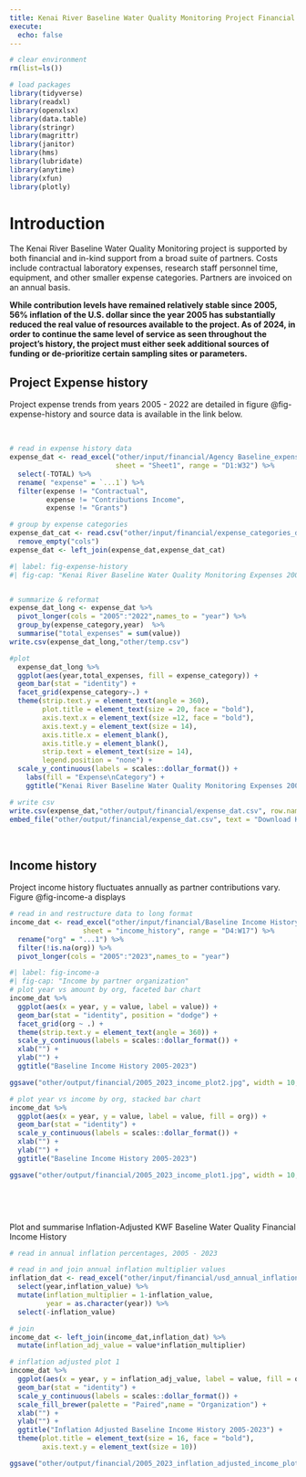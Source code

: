 ```yaml
---
title: Kenai River Baseline Water Quality Monitoring Project Financial History
execute:
  echo: false
---
```


```r

# clear environment
rm(list=ls())

# load packages
library(tidyverse)
library(readxl)
library(openxlsx)
library(data.table)
library(stringr)
library(magrittr)
library(janitor)
library(hms)
library(lubridate)
library(anytime)
library(xfun)
library(plotly)

```

# Introduction

The Kenai River Baseline Water Quality Monitoring project is supported by both financial and in-kind support from a broad suite of partners. Costs include contractual laboratory expenses, research staff personnel time, equipment, and other smaller expense categories. Partners are invoiced on an annual basis. 

**While contribution levels have remained relatively stable since 2005, 56% inflation of the U.S. dollar since the year 2005 has substantially reduced the real value of resources available to the project. As of 2024, in order to continue the same level of service as seen throughout the project's history, the project must either seek additional sources of funding or de-prioritize certain sampling sites or parameters.**

## Project Expense history

Project expense trends from years 2005 - 2022 are detailed in figure @fig-expense-history and source data is available in the link below.

<br>

```r
# read in expense history data
expense_dat <- read_excel("other/input/financial/Agency Baseline_expenses_timeline.xlsx",
                          sheet = "Sheet1", range = "D1:W32") %>%
  select(-TOTAL) %>%
  rename( "expense" = `...1`) %>%
  filter(expense != "Contractual",
         expense != "Contributions Income",
         expense != "Grants")

# group by expense categories
expense_dat_cat <- read.csv("other/input/financial/expense_categories_dat.csv") %>%
  remove_empty("cols")
expense_dat <- left_join(expense_dat,expense_dat_cat)
```

```r
#| label: fig-expense-history
#| fig-cap: "Kenai River Baseline Water Quality Monitoring Expenses 2005 - 2022"


# summarize & reformat
expense_dat_long <- expense_dat %>%
  pivot_longer(cols = "2005":"2022",names_to = "year") %>%
  group_by(expense_category,year)  %>%
  summarise("total_expenses" = sum(value)) 
write.csv(expense_dat_long,"other/temp.csv")

#plot 
  expense_dat_long %>%
  ggplot(aes(year,total_expenses, fill = expense_category)) +
  geom_bar(stat = "identity") +
  facet_grid(expense_category~.) +
  theme(strip.text.y = element_text(angle = 360),
        plot.title = element_text(size = 20, face = "bold"),
        axis.text.x = element_text(size =12, face = "bold"),
        axis.text.y = element_text(size = 14),
        axis.title.x = element_blank(),
        axis.title.y = element_blank(),
        strip.text = element_text(size = 14),
        legend.position = "none") +
  scale_y_continuous(labels = scales::dollar_format()) +
    labs(fill = "Expense\nCategory") + 
    ggtitle("Kenai River Baseline Water Quality Monitoring Expenses 2005 - 2022")

```

```r
# write csv
write.csv(expense_dat,"other/output/financial/expense_dat.csv", row.names = F)
embed_file("other/output/financial/expense_dat.csv", text = "Download Kenai River Baseline Water Quality Monitoring Project expense data 2005 - 2022")
```

<br>

## Income history

Project income history fluctuates annually as partner contributions vary. Figure @fig-income-a displays

```r
# read in and restructure data to long format
income_dat <- read_excel("other/input/financial/Baseline Income History.xlsx", 
                  sheet = "income_history", range = "D4:W17") %>%
  rename("org" = "...1") %>%
  filter(!is.na(org)) %>%
  pivot_longer(cols = "2005":"2023",names_to = "year")
```

```r
#| label: fig-income-a
#| fig-cap: "Income by partner organization"
# plot year vs amount by org, faceted bar chart
income_dat %>%
  ggplot(aes(x = year, y = value, label = value)) +
  geom_bar(stat = "identity", position = "dodge") +
  facet_grid(org ~ .) +
  theme(strip.text.y = element_text(angle = 360)) +
  scale_y_continuous(labels = scales::dollar_format()) +
  xlab("") +
  ylab("") +
  ggtitle("Baseline Income History 2005-2023")

ggsave("other/output/financial/2005_2023_income_plot2.jpg", width = 10, height = 8)
```

```r



# plot year vs income by org, stacked bar chart
income_dat %>%
  ggplot(aes(x = year, y = value, label = value, fill = org)) +
  geom_bar(stat = "identity") +
  scale_y_continuous(labels = scales::dollar_format()) +
  xlab("") +
  ylab("") +
  ggtitle("Baseline Income History 2005-2023")

ggsave("other/output/financial/2005_2023_income_plot1.jpg", width = 10, height = 8)

  


```

<br>

Plot and summarise Inflation-Adjusted KWF Baseline Water Quality Financial Income History

```r
# read in annual inflation percentages, 2005 - 2023

# read in and join annual inflation multiplier values
inflation_dat <- read_excel("other/input/financial/usd_annual_inflation.xlsx") %>%
  select(year,inflation_value) %>%
  mutate(inflation_multiplier = 1-inflation_value,
         year = as.character(year)) %>%
  select(-inflation_value)

# join
income_dat <- left_join(income_dat,inflation_dat) %>%
  mutate(inflation_adj_value = value*inflation_multiplier)

# inflation adjusted plot 1
income_dat %>%
  ggplot(aes(x = year, y = inflation_adj_value, label = value, fill = org)) +
  geom_bar(stat = "identity") +
  scale_y_continuous(labels = scales::dollar_format()) +
  scale_fill_brewer(palette = "Paired",name = "Organization") +
  xlab("") +
  ylab("") +
  ggtitle("Inflation Adjusted Baseline Income History 2005-2023") +
  theme(plot.title = element_text(size = 16, face = "bold"),
        axis.text.y = element_text(size = 10))

ggsave("other/output/financial/2005_2023_inflation_adjusted_income_plot1.jpg", width = 10, height = 8)


```
